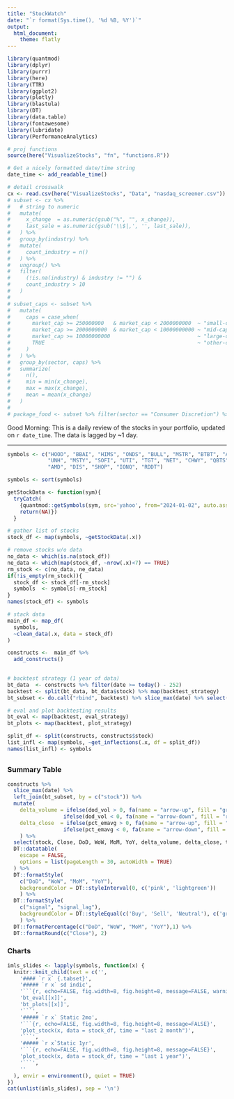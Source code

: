 ```yaml
---
title: "StockWatch"
date: "`r format(Sys.time(), '%d %B, %Y')`"
output: 
  html_document:
    theme: flatly
---
```

```r
library(quantmod)
library(dplyr)
library(purrr)
library(here)
library(TTR)
library(ggplot2)
library(plotly)
library(blastula)
library(DT)
library(data.table)
library(fontawesome)
library(lubridate)
library(PerformanceAnalytics)

# proj functions
source(here("VisualizeStocks", "fn", "functions.R"))

# Get a nicely formatted date/time string
date_time <- add_readable_time()

# detail crosswalk
cx <- read.csv(here("VisualizeStocks", "Data", "nasdaq_screener.csv")) 
# subset <- cx %>% 
#   # string to numeric 
#   mutate(
#     x_change  = as.numeric(gsub("%", "", x_change)),
#     last_sale = as.numeric(gsub('\\$|,', '', last_sale)),
#   ) %>% 
#   group_by(industry) %>% 
#   mutate(
#     count_industry = n()
#   ) %>% 
#   ungroup() %>% 
#   filter(
#     (!is.na(industry) & industry != "") &
#     count_industry > 10
#   )
# 
# subset_caps <- subset %>% 
#   mutate(
#     caps = case_when(
#       market_cap >= 250000000   & market_cap < 2000000000  ~ "small-cap",
#       market_cap >= 2000000000  & market_cap < 10000000000 ~ "mid-cap",
#       market_cap >= 10000000000                            ~ "large-cap",
#       TRUE                                                 ~ "other-cap"
#     )
#   ) %>%
#   group_by(sector, caps) %>%
#   summarize(
#     n(),
#     min = min(x_change),
#     max = max(x_change),
#     mean = mean(x_change)
#   )
# 
# package_food <- subset %>% filter(sector == "Consumer Discretion") %>% select(symbol) %>% pull()

```
Good Morning: This is a daily review of the stocks in your portfolio, updated on `r date_time`. The data is lagged by ~1 day.

---
```r

symbols <- c("HOOD", "BBAI", "HIMS", "ONDS", "BULL", "MSTR", "BTBT", "ACHR", "TMC", "SPY",
             "UNH", "MSTY", "SOFI", "UTI", "TGT", "NET", "CHWY", "QBTS", "RGTI", "NFLX", "ON", "PANW","FIG", "HOVR",
             "AMD", "DIS", "SHOP", "IONQ", "RDDT")

symbols <- sort(symbols)

getStockData <- function(sym){
  tryCatch(
    {quantmod::getSymbols(sym, src='yahoo', from="2024-01-02", auto.assign=FALSE)}, error = function(msg){
    return(NA)})
  }

# gather list of stocks 
stock_df <- map(symbols, ~getStockData(.x))

# remove stocks w/o data
no_data <- which(is.na(stock_df))
ne_data <- which(map(stock_df, ~nrow(.x)<7) == TRUE)
rm_stock <- c(no_data, ne_data)
if(!is_empty(rm_stock)){
  stock_df <- stock_df[-rm_stock]
  symbols  <- symbols[-rm_stock] 
}
names(stock_df) <- symbols

# stack data
main_df <- map_df(
  symbols,
  ~clean_data(.x, data = stock_df)
) 

constructs <-  main_df %>% 
  add_constructs()
  

# backtest strategy (1 year of data) 
bt_data  <- constructs %>% filter(date >= today() - 252)
backtest <- split(bt_data, bt_data$stock) %>% map(backtest_strategy)
bt_subset <- do.call("rbind", backtest) %>% slice_max(date) %>% select(stock, signal, execute)

# eval and plot backtesting results
bt_eval <- map(backtest, eval_strategy)
bt_plots <- map(backtest, plot_strategy)

split_df <- split(constructs, constructs$stock)
list_infl <- map(symbols, ~get_inflections(.x, df = split_df))
names(list_infl) <- symbols

```
##  {.tabset}

### Summary Table
```r
constructs %>% 
  slice_max(date) %>% 
  left_join(bt_subset, by = c("stock")) %>% 
  mutate(
    delta_volume = ifelse(dod_vol > 0, fa(name = "arrow-up", fill = "green"), 
                  ifelse(dod_vol < 0, fa(name = "arrow-down", fill = "red"), "")),
    delta_close  = ifelse(pct_emavg > 0, fa(name = "arrow-up", fill = "green"), 
                  ifelse(pct_emavg < 0, fa(name = "arrow-down", fill = "red"), ""))
    ) %>% 
  select(stock, Close, DoD, WoW, MoM, YoY, delta_volume, delta_close, trend, signal, execute) %>% 
  DT::datatable(
    escape = FALSE,
    options = list(pageLength = 30, autoWidth = TRUE)
  ) %>% 
  DT::formatStyle(
    c("DoD", "WoW", "MoM", "YoY"),
    backgroundColor = DT::styleInterval(0, c('pink', 'lightgreen'))
    ) %>%
  DT::formatStyle(
    c("signal", "signal_lag"),
    backgroundColor = DT::styleEqual(c('Buy', 'Sell', 'Neutral'), c('green', 'orange', 'lightgrey'))
    ) %>% 
  DT::formatPercentage(c("DoD", "WoW", "MoM", "YoY"),1) %>% 
  DT::formatRound(c("Close"), 2)
```

### Charts {.tabset}
```r

imls_slides <- lapply(symbols, function(x) {
  knitr::knit_child(text = c('',
    '#### `r x` {.tabset}',
    '##### `r x` sd indic',
    '```{r, echo=FALSE, fig.width=8, fig.height=8, message=FALSE, warning = FALSE}',
    'bt_eval[[x]]',
    'bt_plots[[x]]',
    '```',
    '##### `r x` Static 2mo',
    '```{r, echo=FALSE, fig.width=8, fig.height=8, message=FALSE}',
    'plot_stock(x, data = stock_df, time = "last 2 month")',
    '```',
    '##### `r x`Static 1yr',
    '```{r, echo=FALSE, fig.width=8, fig.height=8, message=FALSE}',
    'plot_stock(x, data = stock_df, time = "last 1 year")',
    '```',
    ''
  ), envir = environment(), quiet = TRUE)
})
cat(unlist(imls_slides), sep = '\n')
```


